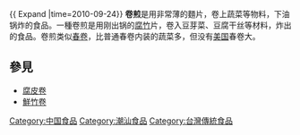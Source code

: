 {{Unreferenced|time=2022-01-27T18:57:57+00:00}}
{{ Expand |time=2010-09-24}}
'''卷煎'''是用非常薄的麵片，卷上蔬菜等物料，下油锅炸的食品。一種卷煎是用刚出锅的[[腐竹|腐竹]]片，卷入豆芽菜、豆腐干丝等材料，炸出的食品。卷煎类似[[春卷|春卷]]，比普通春卷内装的蔬菜多，但没有[[美国|美国]]春卷大。
==參見==
*[[腐皮卷|腐皮卷]]
*[[鮮竹卷|鮮竹卷]]

[[Category:中国食品|Category:中国食品]]
[[Category:潮汕食品|Category:潮汕食品]]
[[Category:台灣傳統食品|Category:台灣傳統食品]]